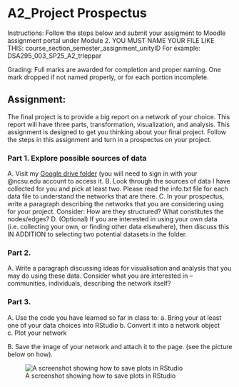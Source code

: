 # A2_Project Prospectus

Instructions: Follow the steps below and submit your assigment to Moodle assignment portal under Module 2. YOU MUST NAME YOUR FILE LIKE THIS: course_section_semester_assignment_unityID For example: DSA295_003_SP25_A2_trleppar

Grading: Full marks are awarded for completion and proper naming. One mark dropped if not named properly, or for each portion incomplete.

## Assignment:

The final project is to provide a big report on a network of your choice. This report will have three parts, transformation, visualization, and analysis. This assignment is designed to get you thinking about your final project. Follow the steps in this assignment and turn in a prospectus on your project.

### Part 1. Explore possible sources of data

A. Visit my [Google drive folder](https://drive.google.com/drive/folders/18BRSRSLjBQcbYOiu59cWZ4fzmmK3ZoWJ) (you will need to sign in with your @ncsu.edu account to access it. B. Look through the sources of data I have collected for you and pick at least two. Please read the info.txt file for each data file to understand the networks that are there. C. In your prospectus, write a paragraph describing the networks that you are considering using for your project. Consider: How are they structured? What constitutes the nodes/edges? D. (Optional) If you are interested in using your own data (i.e. collecting your own, or finding other data elsewhere), then discuss this IN ADDITION to selecting two potential datasets in the folder.

### Part 2.

A. Write a paragraph discussing ideas for visualisation and analysis that you may do using these data. Consider what you are interested in – communities, individuals, describing the network itself?

### Part 3.

A. Use the code you have learned so far in class to: a. Bring your at least one of your data choices into RStudio b. Convert it into a network object c. Plot your network

B. Save the image of your network and attach it to the page. (see the picture below on how).

![A screenshot showing how to save plots in RStudio](images/Plots%20in%20R.png)
